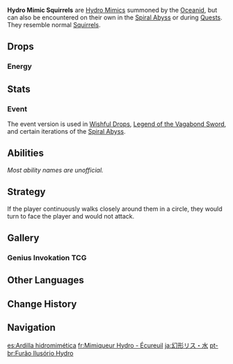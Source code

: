 {{Enemy Infobox
|image    = Enemy Hydro Mimic Squirrel.png
|dmgtype  = Hydro
|weakpoint = no
|family   = Elemental Lifeforms
|group    = Hydro Mimics
|type     = Special Enemies
|location = [[Rhodeia of Loch|Oceanid]], [[Spiral Abyss]]
|ability1 = Healing
}}
'''Hydro Mimic Squirrels''' are [[Hydro Mimics]] summoned by the [[Rhodeia of Loch|Oceanid]], but can also be encountered on their own in the [[Spiral Abyss]] or during [[Quests]]. They resemble normal [[Squirrel]]s.

==Drops==
===Energy===
{{Energy Drops
|type  = Hydro
|hp1   = 0
|p1    = 1
}}

==Stats==
{{Enemy Stats
|hydro_res    = Immune
|resglobal    = 15%
|pyro_res     = &minus;40%

|hp_ratio     = 1.4
|atk_ratio    = 3
|hp_type      = 1
|atk_type     = 2
}}

===Event===
The event version is used in [[Wishful Drops]], [[Legend of the Vagabond Sword]], and certain iterations of the [[Spiral Abyss]].
{{Enemy Stats
|hydro_res    = Immune
|hp_ratio     = 3.4
|atk_ratio    = 3
|hp_type      = 1
}}

==Abilities==
''Most ability names are unofficial.''
{{Enemy Attacks
|enemy = Mimic Ferret

|name_1 = Heal
|desc_1 = Every 1.5 seconds, heals itself for '''3.75%''' of its Max [[HP]]. The healing will be disabled for 3 seconds after being hit by a {{Pyro}} attack.

|name_2 = Sweep
|desc_2 = Sweeps its tail at the player, dealing '''100% ATK''' as {{Color|Hydro DMG}}. The special variant will also send out a water blade, dealing '''50% ATK''' as {{Color|Hydro DMG}} on hit.
|file_2_2 = Mimic Ferret Sweep 2

|name_3 = Slam
|desc_3 = Jumps and claws at the player, dealing '''100% ATK''' as {{Color|Hydro DMG}}.

|name_4 = Spinning Slam
|desc_4 = This attacks is exclusive to the special variant. Jumps, spins while airborne and slams down, dealing '''100% ATK''' as {{Color|Hydro DMG}}. A splash will then occur at the impacted location, dealing '''80% ATK''' as {{Color|Hydro DMG}}.
}}

==Strategy==
If the player continuously walks closely around them in a circle, they would turn to face the player and would not attack.

==Gallery==
===Genius Invokation TCG===
{{Genius Invokation TCG Cards by Featured Gallery}}

==Other Languages==
{{Other Languages
|en      = Hydro Mimic Squirrel
|zhs     = 幻形花鼠・水
|zhs_rm  = Huànxíng Huāshǔ - Shuǐ
|zht     = 幻形花鼠・水
|zht_rm  = Huànxíng Huāshǔ - Shuǐ
|zh_tl   = Illusion Chipmunk - Hydro
|ja      = 幻形リス・水
|ja_rm   = Genkei Risu - Mizu{{Assumed}}
|ja_tl   = Illusory Squirrel Form - Water
|ko      = 환형 다람쥐・물
|ko_tl   = Hallucination Squirrel - Water
|es      = Ardilla hidromimética
|es_tl   = Hydromimetic Squirrel
|fr      = Mimiqueur Hydro - Écureuil
|fr_tl   = Hydro Mimic - Squirrel
|ru      = Гидро мимик: Белка
|ru_tl   = Hydro Mimic: Squirrel
|th      = Hydro Mimic Squirrel
|vi      = Sóc Ma - Thủy
|vi_tl   = Phantom Squirrel - Hydro
|de      = Hydro-Mimenhörnchen
|de_tl   = Hydro Mime Squirrel
|id      = Hydro Mimic Squirrel
|pt      = Furão Ilusório Hydro
|pt_tl   = 
|tr      = Su Taklitçisi Dağ Gelinciği
|tr_tl   = 
|it      = Imitatore di Hydro furetto
|it_tl   = 
}}

==Change History==
{{Change History|1.0}}

==Navigation==
{{Enemy Navbox|Special}}

[[es:Ardilla hidromimética]]
[[fr:Mimiqueur Hydro - Écureuil]]
[[ja:幻形リス・水]]
[[pt-br:Furão Ilusório Hydro]]